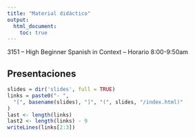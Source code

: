 ```yaml
---
title: "Material didáctico"
output:
  html_document:
    toc: true
---
```


3151 – High Beginner Spanish in Context – Horario 8:00-9:50am

## Presentaciones

```r
slides = dir('slides', full = TRUE)
links = paste0("- ", 
  "[", basename(slides), "]", "(", slides, "/index.html)"
)
last <- length(links)
last2 <- length(links) - 9
writeLines(links[2:3])
```




